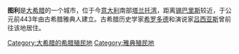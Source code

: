 '''图利'''是[[大希腊|大希腊]]的一个城市，位于今[[意大利|意大利]]南部[[塔兰托湾|塔兰托湾]]，距离[[锡巴里斯|锡巴里斯]]较近，于公元前443年由古希腊雅典人建立。古希腊历史学家[[希罗多德|希罗多德]]和演说家[[吕西亚斯|吕西亚斯]]曾前往该地居住。

[[Category:大希腊的希腊殖民地|Category:大希腊的希腊殖民地]]
[[Category:雅典殖民地|Category:雅典殖民地]]